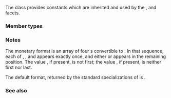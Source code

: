 {{cpp/title|money_base}}
{{cpp/locale/navbar}}
{{ddcl|header=locale|
class money_base;
}}

The class {{lc|std::money_base}} provides constants which are inherited and used by the {{lc|std::moneypunct}}, {{lc|std::money_get}} and {{lc|std::money_put}} facets.

===Member types===
{{dsc begin}}
{{dsc hitem|Type|Definition}}
{{dsc|{{c/core|enum part { none, space, symbol, sign, value };}}|unscoped enumeration type}}
{{dsc|{{c/core|struct pattern { char field[4]; };}}|the monetary format type}}
{{dsc end}}

{{dsc begin}}
{{dsc hitem|Enumeration constant|Definition}}
{{dsc|{{tt|none}}|whitespace is permitted but not required except in the last position, where whitespace is not permitted}}
{{dsc|{{tt|space}}|one or more whitespace characters are required}}
{{dsc|{{tt|symbol}}|the sequence of characters returned by {{c/core|moneypunct::curr_symbol}} is required}}
{{dsc|{{tt|sign}}|the first of the characters returned by {{c/core|moneypunct::positive_sign}} or {{c/core|moneypunct::negative_sign}} is required}}
{{dsc|{{tt|value}}|the absolute numeric monetary value is required}}
{{dsc end}}

===Notes===
The monetary format is an array of four {{c/core|char}}s convertible to {{tt|std::money_base::part}}. In that sequence, each of {{c|symbol}}, {{c|sign}}, and {{c|value}} appears exactly once, and either {{c|space}} or {{c|none}} appears in the remaining position. The value {{c|none}}, if present, is not first; the value {{c|space}}, if present, is neither first nor last.

The default format, returned by the standard specializations of {{lc|std::moneypunct}} is {{c|{symbol, sign, none, value}&lt;!----&gt;}}.

===See also===
{{dsc begin}}
{{dsc inc|cpp/locale/dsc moneypunct}}
{{dsc inc|cpp/locale/dsc money_get}}
{{dsc inc|cpp/locale/dsc money_put}}
{{dsc end}}

{{langlinks|de|es|fr|it|ja|pt|ru|zh}}